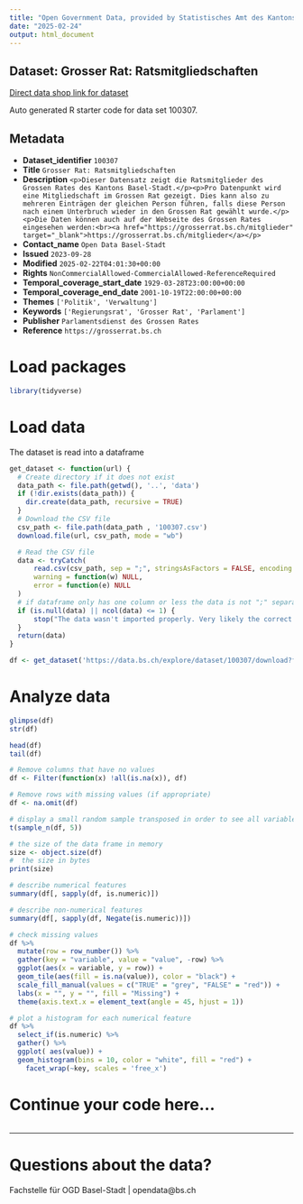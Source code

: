 ```yaml
---
title: "Open Government Data, provided by Statistisches Amt des Kantons Basel-Stadt - Fachstelle OGD"
date: "2025-02-24"
output: html_document
---
```


## Dataset: Grosser Rat: Ratsmitgliedschaften

[Direct data shop link for dataset](https://data.bs.ch/explore/dataset/100307)

Auto generated R starter code for data set 100307.

## Metadata

- **Dataset_identifier** `100307`
- **Title** `Grosser Rat: Ratsmitgliedschaften`
- **Description** `<p>Dieser Datensatz zeigt die Ratsmitglieder des Grossen Rates des Kantons Basel-Stadt.</p><p>Pro Datenpunkt wird eine Mitgliedschaft im Grossen Rat gezeigt. Dies kann also zu mehreren Einträgen der gleichen Person führen, falls diese Person nach einem Unterbruch wieder in den Grossen Rat gewählt wurde.</p><p>Die Daten können auch auf der Webseite des Grossen Rates eingesehen werden:<br><a href="https://grosserrat.bs.ch/mitglieder" target="_blank">https://grosserrat.bs.ch/mitglieder</a></p>`
- **Contact_name** `Open Data Basel-Stadt`
- **Issued** `2023-09-28`
- **Modified** `2025-02-22T04:01:30+00:00`
- **Rights** `NonCommercialAllowed-CommercialAllowed-ReferenceRequired`
- **Temporal_coverage_start_date** `1929-03-28T23:00:00+00:00`
- **Temporal_coverage_end_date** `2001-10-19T22:00:00+00:00`
- **Themes** `['Politik', 'Verwaltung']`
- **Keywords** `['Regierungsrat', 'Grosser Rat', 'Parlament']`
- **Publisher** `Parlamentsdienst des Grossen Rates`
- **Reference** `https://grosserrat.bs.ch`


# Load packages

```r

library(tidyverse)
```

# Load data

The dataset is read into a dataframe

```r
get_dataset <- function(url) {
  # Create directory if it does not exist
  data_path <- file.path(getwd(), '..', 'data')
  if (!dir.exists(data_path)) {
    dir.create(data_path, recursive = TRUE)
  }
  # Download the CSV file
  csv_path <- file.path(data_path , '100307.csv')
  download.file(url, csv_path, mode = "wb")

  # Read the CSV file
  data <- tryCatch(
      read.csv(csv_path, sep = ";", stringsAsFactors = FALSE, encoding = "UTF-8"),
      warning = function(w) NULL,
      error = function(e) NULL
  )
  # if dataframe only has one column or less the data is not ";" separated
  if (is.null(data) || ncol(data) <= 1) {
      stop("The data wasn't imported properly. Very likely the correct separator couldn't be found.\nPlease check the dataset manually and adjust the code.")
  }
  return(data)
}
```

```r

df <- get_dataset('https://data.bs.ch/explore/dataset/100307/download?format=csv&timezone=Europe%2FZurich')

```

# Analyze data

```r

glimpse(df)
str(df)

head(df)
tail(df)

```

```r
# Remove columns that have no values
df <- Filter(function(x) !all(is.na(x)), df)

# Remove rows with missing values (if appropriate)
df <- na.omit(df)
```

```r
# display a small random sample transposed in order to see all variables
t(sample_n(df, 5))
```

```r
# the size of the data frame in memory
size <- object.size(df)
#  the size in bytes
print(size)
```

```r
# describe numerical features
summary(df[, sapply(df, is.numeric)])
```

```r
# describe non-numerical features
summary(df[, sapply(df, Negate(is.numeric))])
```

```r
# check missing values
df %>%
  mutate(row = row_number()) %>%
  gather(key = "variable", value = "value", -row) %>%
  ggplot(aes(x = variable, y = row)) +
  geom_tile(aes(fill = is.na(value)), color = "black") +
  scale_fill_manual(values = c("TRUE" = "grey", "FALSE" = "red")) +
  labs(x = "", y = "", fill = "Missing") +
  theme(axis.text.x = element_text(angle = 45, hjust = 1))
```

```r
# plot a histogram for each numerical feature
df %>%
  select_if(is.numeric) %>%
  gather() %>%
  ggplot( aes(value)) +
  geom_histogram(bins = 10, color = "white", fill = "red") +
    facet_wrap(~key, scales = 'free_x')
```

# Continue your code here...

```r

```
------------------------------------------------------------------------

# Questions about the data?

Fachstelle für OGD Basel-Stadt | opendata@bs.ch
